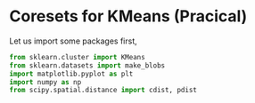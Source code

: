 # Coresets for KMeans (Pracical)

Let us import some packages first,
```python
from sklearn.cluster import KMeans
from sklearn.datasets import make_blobs
import matplotlib.pyplot as plt
import numpy as np
from scipy.spatial.distance import cdist, pdist
```